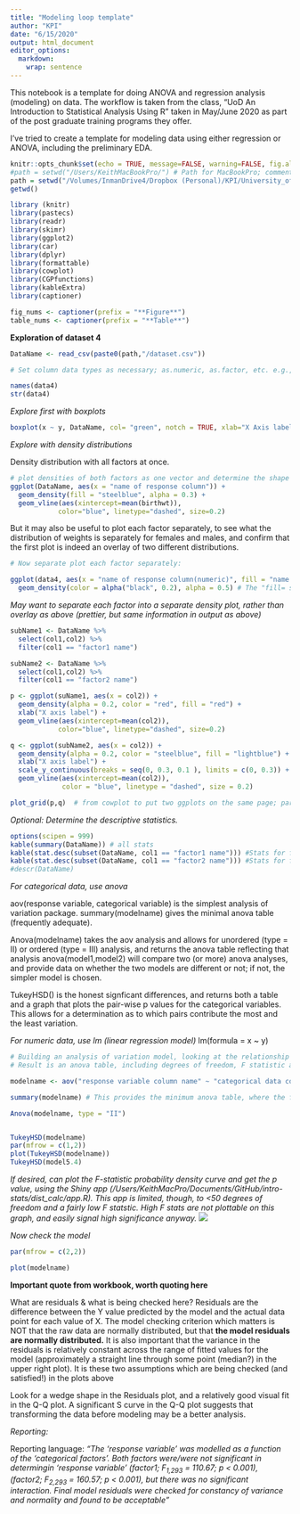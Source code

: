 ```yaml
---
title: "Modeling loop template"
author: "KPI"
date: "6/15/2020"
output: html_document
editor_options: 
  markdown: 
    wrap: sentence
---
```


This notebook is a template for doing ANOVA and regression analysis (modeling) on data.
The workflow is taken from the class, "UoD An Introduction to Statistical Analysis Using R" taken in May/June 2020 as part of the post graduate training programs they offer.

I've tried to create a template for modeling data using either regression or ANOVA, including the preliminary EDA.

```r
knitr::opts_chunk$set(echo = TRUE, message=FALSE, warning=FALSE, fig.align = "center")
#path = setwd("/Users/KeithMacBookPro/") # Path for MacBookPro; comment out if on MacPro
path = setwd("/Volumes/InmanDrive4/Dropbox (Personal)/KPI/University_of_Dundee/Dissertation/Learning/UoD An Introduction to Statistical Analysis Using R") # Path for MacPro; comment out if on MacBookPro
getwd()
```

```r
library (knitr)
library(pastecs)
library(readr)
library(skimr)
library(ggplot2)
library(car)
library(dplyr)
library(formattable)
library(cowplot)
library(CGPfunctions)
library(kableExtra)
library(captioner)

fig_nums <- captioner(prefix = "**Figure**")
table_nums <- captioner(prefix = "**Table**")
```

**Exploration of dataset 4**

```r
DataName <- read_csv(paste0(path,"/dataset.csv"))

# Set column data types as necessary; as.numeric, as.factor, etc. e.g., "DataName$column <- as.factor(DataName$column)

names(data4)
str(data4)

```

*Explore first with boxplots*

```r
boxplot(x ~ y, DataName, col= "green", notch = TRUE, xlab="X Axis label", ylab="Y axis label", boxwex = 0.3) #No need for "par" here because used the "as a function of" tilde, which makes as many boxplots as there are factors in the second variable (in this case, sex)
```

*Explore with density distributions*

Density distribution with all factors at once.

```r
# plot densities of both factors as one vector and determine the shape of the curve:
ggplot(DataName, aes(x = "name of response column")) + 
  geom_density(fill = "steelblue", alpha = 0.3) +
  geom_vline(aes(xintercept=mean(birthwt)),
            color="blue", linetype="dashed", size=0.2)

```

But it may also be useful to plot each factor separately, to see what the distribution of weights is separately for females and males, and confirm that the first plot is indeed an overlay of two different distributions.

```r

# Now separate plot each factor separately: 

ggplot(data4, aes(x = "name of response column(numeric)", fill = "name of factor column (factor names)")) + 
  geom_density(color = alpha("black", 0.2), alpha = 0.5) # The "fill= sex" signals to R that each factor under sex should be plotted separately, and each factor filled with a different color. Not intuitive, but the truth. 


```

*May want to separate each factor into a separate density plot, rather than overlay as above (prettier, but same information in output as above)*

```r

subName1 <- DataName %>%
  select(col1,col2) %>%
  filter(col1 == "factor1 name")

subName2 <- DataName %>%
  select(col1,col2) %>%
  filter(col1 == "factor2 name")

p <- ggplot(suName1, aes(x = col2)) + 
  geom_density(alpha = 0.2, color = "red", fill = "red") +
  xlab("X axis label") +
  geom_vline(aes(xintercept=mean(col2)),
            color="blue", linetype="dashed", size=0.2)

q <- ggplot(subName2, aes(x = col2)) + 
  geom_density(alpha = 0.2, color = "steelblue", fill = "lightblue") +
  xlab("X axis label") +
  scale_y_continuous(breaks = seq(0, 0.3, 0.1 ), limits = c(0, 0.3)) +
  geom_vline(aes(xintercept=mean(col2)),
             color = "blue", linetype = "dashed", size = 0.2)

plot_grid(p,q)  # from cowplot to put two ggplots on the same page; par does not work in ggplot

```

*Optional: Determine the descriptive statistics.*

```r
options(scipen = 999)
kable(summary(DataName)) # all stats
kable(stat.desc(subset(DataName, col1 == "factor1 name"))) #Stats for factor 1
kable(stat.desc(subset(DataName, col1 == "factor2 name"))) #Stats for factor 2
#descr(DataName)

```

*For categorical data, use anova*

aov(response variable, categorical variable) is the simplest analysis of variation package.
summary(modelname) gives the minimal anova table (frequently adequate).

Anova(modelname) takes the aov analysis and allows for unordered (type = II) or ordered (type = III) analysis, and returns the anova table reflecting that analysis anova(model1,model2) will compare two (or more) anova analyses, and provide data on whether the two models are different or not; if not, the simpler model is chosen.

TukeyHSD() is the honest signficant differences, and returns both a table and a graph that plots the pair-wise p values for the categorical variables.
This allows for a determination as to which pairs contribute the most and the least variation.

*For numeric data, use lm (linear regression model)* lm(formula = x \~ y)

```r
# Building an analysis of variation model, looking at the relationship of sex to birthweight (does the factor(s) have an effect on the response variable?)
# Result is an anova table, including degrees of freedom, F statistic and p value

modelname <- aov("response variable column name" ~ "categorical data column name", DataName)

summary(modelname) # This provides the minimum anova table, where the factors are ordered (default type III analysis). Type II (unordered analysis) is simpler and may be more appropriate. 

Anova(modelname, type = "II")


TukeyHSD(modelname)
par(mfrow = c(1,2))
plot(TukeyHSD(modelname))
TukeyHSD(model5.4)

```

*If desired, can plot the F-statistic probability density curve and get the p value, using the Shiny app (/Users/KeithMacPro/Documents/GitHub/intro-stats/dist_calc/app.R). This app is limited, though, to \<50 degrees of freedom and a fairly low F statstic. High F stats are not plottable on this graph, and easily signal high significance anyway.* ![](paste0(path,name%20of%20file.png))

*Now check the model*

```r
par(mfrow = c(2,2))

plot(modelname)
```

**Important quote from workbook, worth quoting here**

What are residuals & what is being checked here?
Residuals are the difference between the Y value predicted by the model and the actual data point for each value of X.
The model checking criterion which matters is NOT that the raw data are normally distributed, but that **the model residuals are normally distributed.** It is also important that the variance in the residuals is relatively constant across the range of fitted values for the model (approximately a straight line through some point (median?) in the upper right plot).
It is these two assumptions which are being checked (and satisfied!) in the plots above

Look for a wedge shape in the Residuals plot, and a relatively good visual fit in the Q-Q plot.
A significant S curve in the Q-Q plot suggests that transforming the data before modeling may be a better analysis.

*Reporting:*

Reporting language: *"The 'response variable' was modelled as a function of the 'categorical factors'. Both factors were/were not significant in determingin 'response variable' (factor1; F~1,293~ = 110.67; p \< 0.001), (factor2; F~2,293~ = 160.57; p \< 0.001), but there was no significant interaction. Final model residuals were checked for constancy of variance and normality and found to be acceptable"*
